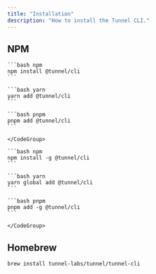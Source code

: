 ```yaml
---
title: "Installation"
description: "How to install the Tunnel CLI."
---
```


## NPM

<Tabs>
  <Tab title="Local installation">
    <CodeGroup>

    ```bash npm
    npm install @tunnel/cli
    ```

    ```bash yarn
    yarn add @tunnel/cli
    ```

    ```bash pnpm
    pnpm add @tunnel/cli
    ```

    </CodeGroup>

  </Tab>
  <Tab title="Global installation">
    <CodeGroup>

    ```bash npm
    npm install -g @tunnel/cli
    ```

    ```bash yarn
    yarn global add @tunnel/cli
    ```

    ```bash pnpm
    pnpm add -g @tunnel/cli
    ```

    </CodeGroup>

  </Tab>
</Tabs>

## Homebrew

```bash
brew install tunnel-labs/tunnel/tunnel-cli
```
